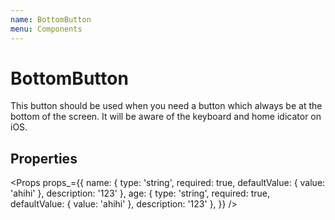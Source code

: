 ```yaml
---
name: BottomButton
menu: Components
---
```



# BottomButton

This button should be used when you need a button which always be at the bottom of the screen. It will be aware of the keyboard and home idicator on iOS.

## Properties

<Props props_={{
  name: { type: 'string', required: true, defaultValue: { value: 'ahihi' }, description: '123' },
  age: { type: 'string', required: true, defaultValue: { value: 'ahihi' }, description: '123' },
}} />

